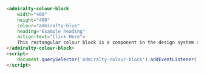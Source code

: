 ```html
<admiralty-colour-block
    width="400"
    height="400"
    colour="admiralty-blue"
    heading="Example heading"
    action-text="Click Here">
    This rectangular colour block is a component in the design system and we hope you enjoy it.
</admiralty-colour-block>
<script>
    document.querySelector('admiralty-colour-block').addEventListener('colourBlockLinkClicked', () => console.log('colourBlockLinkClicked'));
</script>
```
